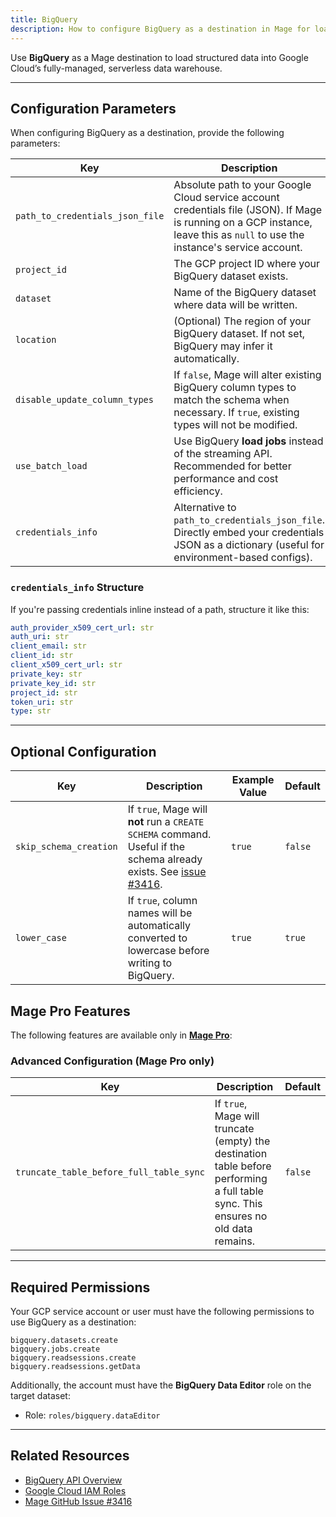```yaml
---
title: BigQuery
description: How to configure BigQuery as a destination in Mage for loading data into your Google Cloud BigQuery datasets.
---
```


Use **BigQuery** as a Mage destination to load structured data into Google Cloud’s fully-managed, serverless data warehouse.

---

## Configuration Parameters

When configuring BigQuery as a destination, provide the following parameters:

| Key                          | Description                                                                                                                                                                                                                              | Example Value                                  | Required |
|------------------------------|------------------------------------------------------------------------------------------------------------------------------------------------------------------------------------------------------------------------------------------|------------------------------------------------|----------|
| `path_to_credentials_json_file` | Absolute path to your Google Cloud service account credentials file (JSON). If Mage is running on a GCP instance, leave this as `null` to use the instance's service account.                                                     | `/path/to/credentials.json`                    | ✅        |
| `project_id`                 | The GCP project ID where your BigQuery dataset exists.                                                                                                                                                                                   | `example_project`                              | ✅        |
| `dataset`                    | Name of the BigQuery dataset where data will be written.                                                                                                                                                                                 | `example_dataset`                              | ✅        |
| `location`                   | (Optional) The region of your BigQuery dataset. If not set, BigQuery may infer it automatically.                                                                                                                                        | `us-west1`                                     | ❌        |
| `disable_update_column_types`| If `false`, Mage will alter existing BigQuery column types to match the schema when necessary. If `true`, existing types will not be modified.                                                                                          | `false` (default)                              | ❌        |
| `use_batch_load`             | Use BigQuery **load jobs** instead of the streaming API. Recommended for better performance and cost efficiency.                                                                                                                         | `true` (default)                               | ❌        |
| `credentials_info`           | Alternative to `path_to_credentials_json_file`. Directly embed your credentials JSON as a dictionary (useful for environment-based configs).                                                                                             | See structure below                            | ❌        |

### `credentials_info` Structure

If you're passing credentials inline instead of a path, structure it like this:

```yaml
auth_provider_x509_cert_url: str
auth_uri: str
client_email: str
client_id: str
client_x509_cert_url: str
private_key: str
private_key_id: str
project_id: str
token_uri: str
type: str
```
---

## Optional Configuration

| Key               | Description                                                                                                                   | Example Value | Default |
|-------------------|-------------------------------------------------------------------------------------------------------------------------------|---------------|---------|
| `skip_schema_creation` | If `true`, Mage will **not** run a `CREATE SCHEMA` command. Useful if the schema already exists. See [issue #3416](https://github.com/mage-ai/mage-ai/issues/3416). | `true`        | `false` |
| `lower_case`      | If `true`, column names will be automatically converted to lowercase before writing to BigQuery.                             | `true`        | `true`  |


## Mage Pro Features

The following features are available only in [**Mage Pro**](https://cloud.mage.ai):

### Advanced Configuration (Mage Pro only)

| Key                              | Description                                                                                                              | Default |
|----------------------------------|--------------------------------------------------------------------------------------------------------------------------|---------|
| `truncate_table_before_full_table_sync` | If `true`, Mage will truncate (empty) the destination table before performing a full table sync. This ensures no old data remains. | `false`  |

---

## Required Permissions

Your GCP service account or user must have the following permissions to use BigQuery as a destination:

```text
bigquery.datasets.create
bigquery.jobs.create
bigquery.readsessions.create
bigquery.readsessions.getData
```
Additionally, the account must have the **BigQuery Data Editor** role on the target dataset:

- Role: `roles/bigquery.dataEditor`

---

## Related Resources

- [BigQuery API Overview](https://cloud.google.com/bigquery/docs/reference/rest)
- [Google Cloud IAM Roles](https://cloud.google.com/bigquery/docs/access-control)
- [Mage GitHub Issue #3416](https://github.com/mage-ai/mage-ai/issues/3416)